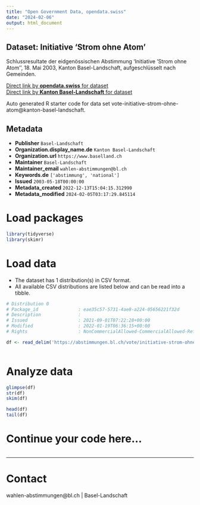 ```yaml
---
title: "Open Government Data, opendata.swiss"
date: "2024-02-06"
output: html_document
---
```


## Dataset: Initiative 'Strom ohne Atom'

Schlussresultate der eidgenössischen Abstimmung 'Initiative 'Strom ohne Atom'', 18. Mai 2003, Kanton Basel-Landschaft, aufgeschlüsselt nach Gemeinden.

[Direct link by **opendata.swiss** for dataset](https://opendata.swiss/de/dataset/initiative-strom-ohne-atom)<br>
[Direct link by **Kanton Basel-Landschaft** for dataset](https://abstimmungen.bl.ch/vote/initiative-strom-ohne-atom/data)

Auto generated R starter code for data set vote-initiative-strom-ohne-atom@kanton-basel-landschaft.

## Metadata

- **Publisher** `Basel-Landschaft`
- **Organization.display_name.de** `Kanton Basel-Landschaft`
- **Organization.url** `https://www.baselland.ch`
- **Maintainer** `Basel-Landschaft`
- **Maintainer_email** `wahlen-abstimmungen@bl.ch`
- **Keywords.de** `['abstimmung', 'national']`
- **Issued** `2003-05-18T00:00:00`
- **Metadata_created** `2022-12-13T15:04:15.312990`
- **Metadata_modified** `2024-02-05T03:17:29.845114`


# Load packages

```r

library(tidyverse)
library(skimr)

```

# Load data

-   The dataset has 1 distribution(s) in CSV format.
-   All available CSV distributions are listed below and can be read into a tibble.

```r

# Distribution 0
# Package_id               : eae35c57-5731-4ae8-a224-05656221f32d
# Description              : 
# Issued                   : 2021-09-01T07:22:28+00:00
# Modified                 : 2022-01-19T06:36:15+00:00
# Rights                   : NonCommercialAllowed-CommercialAllowed-ReferenceRequired

df <- read_delim('https://abstimmungen.bl.ch/vote/initiative-strom-ohne-atom/data-csv')



```

# Analyze data

```r

glimpse(df)
str(df)
skim(df)

head(df)
tail(df)

```

# Continue your code here...

```r

```

------------------------------------------------------------------------

# Contact

wahlen-abstimmungen@bl.ch | Basel-Landschaft
